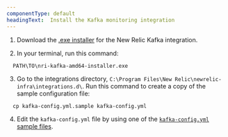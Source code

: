 ```yaml
---
componentType: default
headingText:  Install the Kafka monitoring integration
---
```


1. Download the [.exe installer](https://download.newrelic.com/infrastructure_agent/windows/integrations/nri-kafka/nri-kafka-amd64-installer.exe) for the New Relic Kafka integration.

2. In your terminal, run this command:

  ```shell
    PATH\TO\nri-kafka-amd64-installer.exe
  ```

3. Go to the integrations directory, `C:\Program Files\New Relic\newrelic-infra\integrations.d\`. Run this command to create a copy of the sample configuration file:

  ```shell
    cp kafka-config.yml.sample kafka-config.yml
  ```

4. Edit the `kafka-config.yml` file by using one of the [`kafka-config.yml` sample files](#examples).
